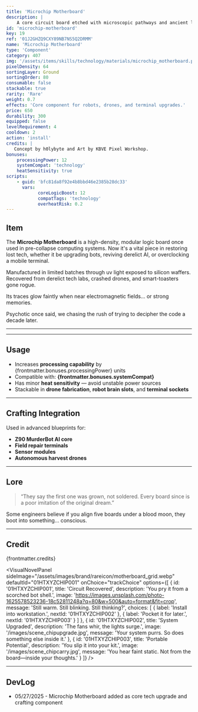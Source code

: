 ```yaml
---
title: 'Microchip Motherboard'
description: |
    A core circuit board etched with microscopic pathways and ancient logic gates.
id: 'microchip-motherboard'
key: 19
ref: '01J2GHZQ9CXY89NB7NS5Q2DRMM'
name: 'Microchip Motherboard'
type: 'Component'
category: 407
img: '/assets/items/skills/technology/materials/microchip_motherboard.png'
pixelDensity: 64
sortingLayer: Ground
sortingOrder: 80
consumable: false
stackable: true
rarity: 'Rare'
weight: 0.7
effects: 'Core component for robots, drones, and terminal upgrades.'
price: 650
durability: 300
equipped: false
levelRequirement: 4
cooldown: 2
action: 'install'
credits: |
   Concept by h0lybyte and Art by KBVE Pixel Workshop.
bonuses:
    processingPower: 12
    systemCompat: 'technology'
    heatSensitivity: true
scripts:
    - guid: 'bfc81da8f92e4b8bbd46e2385b28dc33'
      vars:
            coreLogicBoost: 12
            compatTags: 'technology'
            overheatRisk: 0.2
---
```



## Item

The **Microchip Motherboard** is a high-density, modular logic board once used in pre-collapse computing systems. 
Now it's a vital piece in restoring lost tech, whether it be upgrading bots, reviving derelict AI, or overclocking a mobile terminal.

Manufactured in limited batches through uv light exposed to silicon waffers.
Recovered from derelict tech labs, crashed drones, and smart-toasters gone rogue.

Its traces glow faintly when near electromagnetic fields... or strong memories.

Psychotic once said, we chasing the rush of trying to decipher the code a decade later.

---

<ItemDBPanel data={frontmatter} />

---
<Adsense />

## Usage

- Increases **processing capability** by {frontmatter.bonuses.processingPower} units
- Compatible with: **{frontmatter.bonuses.systemCompat}**
- Has minor **heat sensitivity** — avoid unstable power sources
- Stackable in **drone fabrication**, **robot brain slots**, and **terminal sockets**

---

## Crafting Integration

Used in advanced blueprints for:
- **Z90 MurderBot AI core**
- **Field repair terminals**
- **Sensor modules**
- **Autonomous harvest drones**

---

## Lore

> “They say the first one was grown, not soldered. Every board since is a poor imitation of the original dream.”

Some engineers believe if you align five boards under a blood moon, they boot into something... conscious.

---

## Credit

{frontmatter.credits}

<VisualNovelPanel
  sideImage="/assets/images/brand/rareicon/motherboard_grid.webp"
  defaultId="01HTXYZCHIP001"
  onChoice="trackChoice"
  options={[
    {
      id: '01HTXYZCHIP001',
      title: 'Circuit Recovered',
      description: 'You pry it from a scorched bot shell.',
      image: 'https://images.unsplash.com/photo-1625578523236-18c52811248a?q=80&w=500&auto=format&fit=crop',
      message: 'Still warm. Still blinking. Still thinking?',
      choices: [
        { label: 'Install into workstation.', nextId: '01HTXYZCHIP002' },
        { label: 'Pocket it for later.', nextId: '01HTXYZCHIP003' }
      ]
    },
    {
      id: '01HTXYZCHIP002',
      title: 'System Upgraded',
      description: 'The fans whir, the lights surge.',
      image: '/images/scene_chipupgrade.jpg',
      message: 'Your system purrs. So does something else inside it.'
    },
    {
      id: '01HTXYZCHIP003',
      title: 'Portable Potential',
      description: 'You slip it into your kit.',
      image: '/images/scene_chipcarry.jpg',
      message: 'You hear faint static. Not from the board—inside your thoughts.'
    }
  ]}
/>

---

## DevLog

- 05/27/2025 - Microchip Motherboard added as core tech upgrade and crafting component
